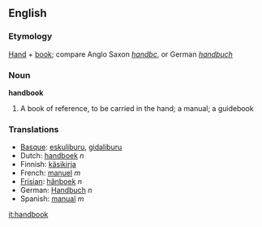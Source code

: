 ==English==

===Etymology===
[[Hand]] + [[book]]; compare Anglo Saxon ''[[handbc]]'', or German ''[[handbuch]]''
===Noun===
'''handbook'''

#A book of reference, to be carried in the hand; a manual; a guidebook
===Translations===
*[[Basque]]: [[eskuliburu]], [[gidaliburu]]
*Dutch: [[handboek]] ''n''
*Finnish: [[käsikirja]]
*French: [[manuel]] ''m''
*[[Frisian]]: [[hânboek]] ''n''
*German: [[Handbuch]] ''n''
*Spanish: [[manual]] ''m''

[[it:handbook]]